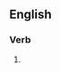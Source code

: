 ==English==

===Verb===
{{head|en|verb form}}

# {{present participle of|flame out|lang=en|nocat=1}}